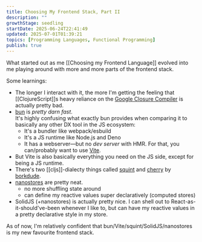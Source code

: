 ```yaml
---
title: Choosing My Frontend Stack, Part II
description: ""
growthStage: seedling
startDate: 2025-06-24T22:41:49
updated: 2025-07-01T01:39:21
topics: [Programming Languages, Functional Programming]
publish: true
---
```


What started out as me [[Choosing my Frontend Language]] evolved into me playing around with more and more parts of the frontend stack.

Some learnings:

- The longer I interact with it, the more I'm getting the feeling that [[ClojureScript]]s heavy reliance on the [Google Closure Compiler](https://developers.google.com/closure) is actually pretty bad.
- [bun](https://bun.sh) is _pretty darn fast_.  
It's highly confusing what exactly bun provides when comparing it to basically any other DX tool in the JS ecosystem:
  - It's a bundler like webpack/esbuild
  - It's a JS runtime like Node.js and Deno
  - It has a webserver—but no _dev server_ with HMR. For that, you can/probably want to use [Vite](https://vite.dev/).
- But Vite is also basically everything you need on the JS side, except for being a JS runtime.
- There's two [[cljs]]-dialecty things called [squint](https://github.com/squint-cljs/squint) and [cherry](https://github.com/squint-cljs/cherry) by [borkdude](https://github.com/borkdude).
- [nanostores](https://github.com/nanostores/nanostores) are pretty neat.
  - no more shuffling state around
  - can define my reactive values super declaratively (computed stores)
- SolidJS (+nanostores) is actually pretty nice. I can shell out to React-as-it-should've-been whenever I like to, but can have my reactive values in a pretty declarative style in my store.

As of now, I'm relatively confident that bun/Vite/squint/SolidJS/nanostores is my new favourite frontend stack.
